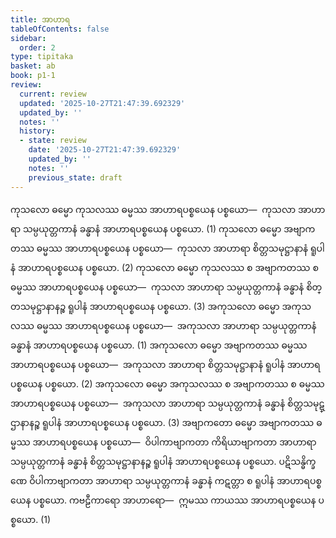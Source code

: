 ```yaml
---
title: အာဟာရ
tableOfContents: false
sidebar:
  order: 2
type: tipitaka
basket: ab
book: p1-1
review:
  current: review
  updated: '2025-10-27T21:47:39.692329'
  updated_by: ''
  notes: ''
  history:
  - state: review
    date: '2025-10-27T21:47:39.692329'
    updated_by: ''
    notes: ''
    previous_state: draft
---
```



<ReviewStatus review={frontmatter.review} showDetails={true} />

<HypothesisAnnotation frontmatter={frontmatter} />

<DynamicBreadcrumb />

<Division number="293" book="p1-1" e="ch" v="36" p="89">

<Paragraph number="950" book="p1-1">
ကုသလော ဓမ္မော ကုသလဿ ဓမ္မဿ အာဟာရပစ္စယေန ပစ္စယော—  ကုသလာ အာဟာရာ သမ္ပယုတ္တကာနံ ခန္ဓာနံ အာဟာရပစ္စယေန ပစ္စယော. (1)
</Paragraph>

<Paragraph number="951" book="p1-1">
ကုသလော ဓမ္မော အဗျာကတဿ ဓမ္မဿ အာဟာရပစ္စယေန ပစ္စယော—  ကုသလာ အာဟာရာ စိတ္တသမုဋ္ဌာနာနံ ရူပါနံ အာဟာရပစ္စယေန ပစ္စယော. (2)
</Paragraph>

<Paragraph number="952" book="p1-1">
ကုသလော ဓမ္မော ကုသလဿ စ အဗျာကတဿ စ ဓမ္မဿ အာဟာရပစ္စယေန ပစ္စယော—  ကုသလာ အာဟာရာ သမ္ပယုတ္တကာနံ ခန္ဓာနံ စိတ္တသမုဋ္ဌာနာနဉ္စ ရူပါနံ အာဟာရပစ္စယေန ပစ္စယော. (3)
</Paragraph>

<Paragraph number="953" book="p1-1">
အကုသလော ဓမ္မော အကုသလဿ ဓမ္မဿ အာဟာရပစ္စယေန ပစ္စယော—  အကုသလာ အာဟာရာ သမ္ပယုတ္တကာနံ ခန္ဓာနံ အာဟာရပစ္စယေန ပစ္စယော. (1)
</Paragraph>

<Paragraph number="954" book="p1-1">
အကုသလော ဓမ္မော အဗျာကတဿ ဓမ္မဿ အာဟာရပစ္စယေန ပစ္စယော—  အကုသလာ အာဟာရာ စိတ္တသမုဋ္ဌာနာနံ ရူပါနံ အာဟာရပစ္စယေန ပစ္စယော. (2)
</Paragraph>

<Paragraph number="955" book="p1-1">
အကုသလော ဓမ္မော အကုသလဿ စ အဗျာကတဿ စ ဓမ္မဿ အာဟာရပစ္စယေန ပစ္စယော—  အကုသလာ အာဟာရာ သမ္ပယုတ္တကာနံ ခန္ဓာနံ စိတ္တသမုဋ္ဌာနာနဉ္စ ရူပါနံ အာဟာရပစ္စယေန ပစ္စယော. (3)
</Paragraph>

<Paragraph number="956" book="p1-1">
အဗျာကတော ဓမ္မော အဗျာကတဿ ဓမ္မဿ အာဟာရပစ္စယေန ပစ္စယော—  ဝိပါကာဗျာကတာ ကိရိယာဗျာကတာ အာဟာရာ သမ္ပယုတ္တကာနံ ခန္ဓာနံ စိတ္တသမုဋ္ဌာနာနဉ္စ ရူပါနံ အာဟာရပစ္စယေန ပစ္စယော. ပဋိသန္ဓိက္ခဏေ ဝိပါကာဗျာကတာ အာဟာရာ သမ္ပယုတ္တကာနံ ခန္ဓာနံ ကဋတ္တာ စ ရူပါနံ အာဟာရပစ္စယေန ပစ္စယော. <Emphasis>ကဗဠီကာရော အာဟာရော</Emphasis>—  ဣမဿ ကာယဿ အာဟာရပစ္စယေန ပစ္စယော. (1)
</Paragraph>
</Division>